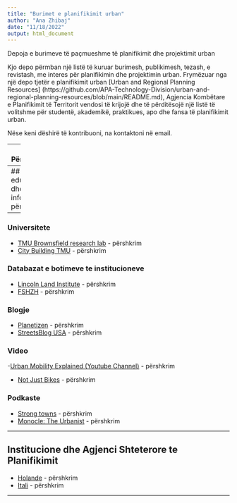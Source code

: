 ---
title: "Burimet e planifikimit urban"
author: "Ana Zhibaj"
date: "11/18/2022"
output: html_document
---

Depoja e burimeve të paçmueshme të planifikimit dhe projektimit urban 

Kjo depo përmban një listë të kuruar burimesh, publikimesh, tezash, e revistash, me interes për planifikimin dhe projektimin urban. Frymëzuar nga një depo tjetër e planifikimit urban [Urban and Regional Planning Resources] (https://github.com/APA-Technology-Division/urban-and-regional-planning-resources/blob/main/README.md), Agjencia Kombëtare e Planifikimit të Territorit vendosi të krijojë dhe të përditësojë një listë të volitshme për studentë, akademikë, praktikues, apo dhe fansa të planifikimit urban. 

Nëse keni dëshirë të kontribuoni, na kontaktoni në email. 

---
<!--lint disable awesome-toc-->
## Përmbajtja 

- [Burime edukuese dhe informuese](#burime-edukuese-dhe-informuese)
  - [Universitete](#universitete)
  - [Databazat e botimeve te institucioneve](#databaza-e-botimeve-te-institucioneve)
  - [Blogje](#blogje)
  - [Video](#video)
  - [Podkaste](#podkaste)
  - [Institucione dhe Agjenci Shteterore te Planifikimit](#institucione-dhe-agjenci-shteterore-te-planifikimit)

---
## Burime edukuese dhe informuese
përshkrim

---

### Universitete

- [TMU Brownsfield research lab ](https://www.brownfieldsresearchlab.com/work/current/) -  përshkrim 
- [City Building TMU](https://www.torontomu.ca/city-building/) -  përshkrim

### Databazat e botimeve te institucioneve
- [Lincoln Land Institute](https://www.lincolninst.edu/publications) - përshkrim
- [FSHZH](https://www.albaniandf.org/harta-e-investimeve/) - përshkrim

### Blogje

- [Planetizen](https://www.planetizen.com/) - përshkrim
- [StreetsBlog USA](https://www.streetsblog.org/) - përshkrim

### Video 

-[Urban Mobility Explained (Youtube Channel)](https://www.youtube.com/channel/UC9cCBxQU1IjuRdiNtZqpxTg) - përshkrim 

- [Not Just Bikes](https://www.youtube.com/c/NotJustBikes) - përshkrim 
  
### Podkaste

- [Strong towns](https://www.strongtowns.org/podcast) -  përshkrim
- [Monocle: The Urbanist](https://monocle.com/radio/shows/the-urbanist/) - përshkrim

---

## Institucione dhe Agjenci Shteterore te Planifikimit

- [Holande](https://pbl.nl/) - përshkrim
- [Itali](https://www.agenziacoesione.gov.it/) - përshkrim

---
